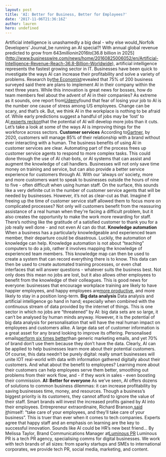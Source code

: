 ```yaml
---
layout: post
title: 'AI: Better for Business, Better for Employees?'
date: '2017-11-06T21:36:16Z'
author: lauren
hero: undefined
---
```




Artificial intelligence is unashamedly a big deal - why else would_Norfolk Developers’ Journal_be running an AI special?! With annual global revenue predicted to grow from $643 million in 2016 to[$36.8 billion in 2025](http://www.businesswire.com/news/home/20160825006052/en/Artificial-Intelligence-Revenue-Reach-36.8-Billion-Worldwide), artificial intelligence represents the fastest growing sector in IT. Businesses have been quick to investigate the ways AI can increase their profitability and solve a variety of problems. Research by[the Economist](https://www.eiuperspectives.economist.com/technology-innovation/artificial-intelligence-real-world-0)revealed that 75% of 200 business surveyed said there are plans to implement AI in their company within the next three years. While this innovation is great news for bosses, how do team members feel about the advent of AI in their companies? As extreme as it sounds, one report from[Udemy](http://www.techrepublic.com/article/report-fear-of-losing-job-to-ai-is-the-no-1-cause-of-stress-at-work/)found that fear of losing your job to AI is the number one cause of stress among US employees. Change can be scary, and that’s ok. But, we think AI in the workplace is nothing to be afraid of. While early predictions suggest a handful of jobs may be ‘lost’ to AI,[experts reckon](https://appdevelopermagazine.com/5481/2017/8/28/ai-will-create-more-jobs-than-it-takes/)that the potential of AI will develop more jobs than it cuts. Let’s take a look at some of the ways AI is improving things for the workforce across sectors. **Customer services** According to[Gartner](https://www.salesforce.com/blog/2017/03/artificial-intelligence-changing-your-life-statistics.html), by 2020, customers will manage 85% of their relationship with a brand without ever interacting with a human. The business benefits of using AI in customer services are clear. Automating part of the process frees up customer service agents to respond to more complex tasks. This could done through the use of AI chat-bots, or AI systems that can assist and augment the knowledge of call handlers. Businesses will not only save time money on training and service, but can also provide a better service experience for customers through AI. With our ‘always on’ society, more and more customers want to speak to businesses outside the hours of nine to five - often difficult when using human staff. On the surface, this sounds like a very definite cut in the number of customer service agents that will be needed by businesses. However, it’s not as clear-cut as that. Imagine if freeing up the time of customer service staff allowed them to focus more on complicated processes? Not only will customers benefit from the reassuring assistance of a real human when they're facing a difficult problem, but it also creates the opportunity to make the work more rewarding for staff. There’s nothing like the gratitude of a satisfied customer to thank you for a job really well done - and not even AI can do that. **Knowledge automation** When a business has a particularly knowledgeable and experienced team member, their departure could be disastrous. Luckily, the automation of knowledge can help. Knowledge automation is not about “teaching” computers to do a job, rather it involves mapping the knowledge of experienced team members. This knowledge map can then be used to create a system that can record everything there is to know. This data can then be used to create automated training processes, or even chat interfaces that will answer questions - whatever suits the business best. Not only does this mean no jobs are lost, but it also allows other employees to benefit from the knowledge of their colleagues. This is good news for everyone: businesses that encourage workplace training are likely to have happier employees, and happy employees are[more productive](https://www.fastcompany.com/3048751/happy-employees-are-12-more-productive-at-work), and more likely to stay in a position long-term. **Big data analysis** Data analysis and artificial intelligence go hand in hand; especially when combined with the continuous stream of data provided by the internet of things. This is one sector in which no jobs are “threatened” by AI: big data sets are so large, it can’t be analysed by human minds anyway. However, it is the potential of big data analysis for personalisation that will have the real human impact on employees and customers alike. A large data set of customer information is a great asset for any brand looking to improve its offering. Personalised emails[perform six times better](http://marketingland.com/study-70-brands-personalizing-emails-missing-higher-transaction-rates-revenue-73241)than generic marketing emails, and yet 70% of brand don’t use them because they don’t have the data. Clearly, AI can be applied to help businesses learn more about their potential customers. Of course, this data needn’t be purely digital: really smart businesses will unite IOT real-world with data with information gathered digitally about their customers. And what about the benefit to employees? Learning more about their customers can help employees serve them better, smoothing out problems from their work flow, and - if they work in sales - even boosting their commission. **AI: Better for everyone** As we’ve seen, AI offers dozens of solutions to common business dilemmas: it can increase profitability by saving businesses time, money, and resources. Though a business’s biggest priority is its customers, they cannot afford to ignore the value of their staff. Smart brands will invest the increased profits gained by AI into their employees. Entrepreneur extraordinaire, Richard Branson,[said it](https://www.virgin.com/entrepreneur/why-is-looking-after-your-employees-so-\important)himself: “take care of your employees, and they’ll take care of your business”. This is truer than ever when it comes to tech companies. Experts agree that happy staff and an emphasis on learning are the key to successful innovation. Sounds like AI could be HR’s new best friend… By Melissa Taylor, Brand Communications Manager at[Luminous PR](http://luminouspr.com/) Luminous PR is a tech PR agency, specialising comms for digital businesses. We work with tech brands of all sizes: from sparky startups and SMEs to international corporates, we provide tech PR, social media, marketing, and content.